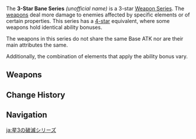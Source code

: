 {{Weapon Series Infobox
|region  = Teyvat
|rarity  = 3
|passive = Increase damage against opponents affected by one of two elements or a certain opponent type
|naming  = Ability bonus name: Bane of ''targets''
}}
The '''3-Star Bane Series''' ''(unofficial name)'' is a 3-star [[Weapon Series]]. The [[weapons]] deal more damage to enemies affected by specific elements or of certain properties. This series has a [[4-Star Bane Series|4-star]] equivalent, where some weapons hold identical ability bonuses.

The weapons in this series do not share the same Base ATK nor are their main attributes the same.

Additionally, the combination of elements that apply the ability bonus vary.
==Weapons==
{{Weapons by Category Table|type=3-Star Bane Series}}

==Change History==
{{Change History|1.0}}
==Navigation==
{{Weapon Series Navbox}}

[[ja:星3の破滅シリーズ]]